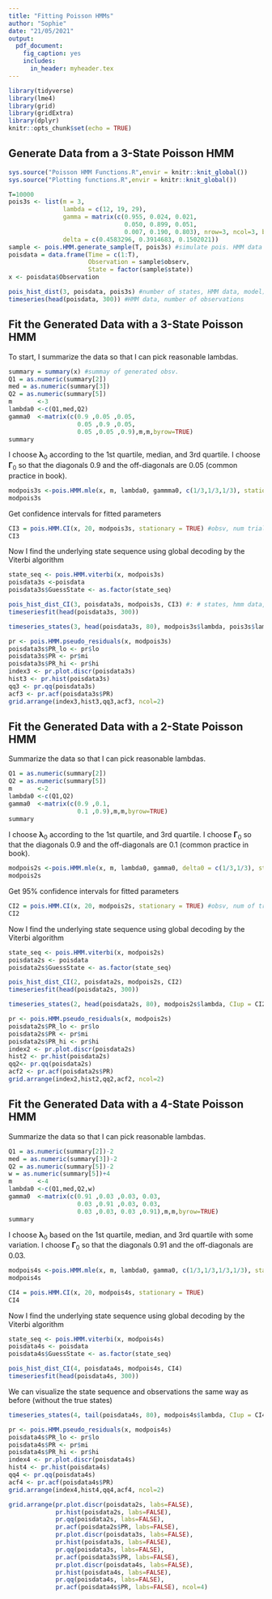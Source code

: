 ```yaml
---
title: "Fitting Poisson HMMs"
author: "Sophie"
date: "21/05/2021"
output:
  pdf_document:
    fig_caption: yes        
    includes:  
      in_header: myheader.tex
---
```


```r
library(tidyverse)
library(lme4)
library(grid)
library(gridExtra)
library(dplyr)
knitr::opts_chunk$set(echo = TRUE)
```

## Generate Data from a 3-State Poisson HMM

```r
sys.source("Poisson HMM Functions.R",envir = knitr::knit_global())
sys.source("Plotting functions.R",envir = knitr::knit_global())
```

\begin{align*}
\boldsymbol{\lambda} = (12,\ 19,\ 29), \quad 
\boldsymbol{\Gamma} = \begin{pmatrix}
0.955 & 0.024 &0.021 \\
0.050 & 0.899 & 0.051 \\
0.007 & 0.190 & 0.803 \\
\end{pmatrix}, \quad
\boldsymbol{\delta} = (0.4436,\ 0.4045,\ 0.1519)
\end{align*}

```r
T=10000
pois3s <- list(m = 3,
               lambda = c(12, 19, 29),
               gamma = matrix(c(0.955, 0.024, 0.021,
                                0.050, 0.899, 0.051,
                                0.007, 0.190, 0.803), nrow=3, ncol=3, byrow = TRUE),
               delta = c(0.4583296, 0.3914683, 0.1502021))
sample <- pois.HMM.generate_sample(T, pois3s) #simulate pois. HMM data
poisdata = data.frame(Time = c(1:T), 
                      Observation = sample$observ, 
                      State = factor(sample$state)) 
x <- poisdata$Observation
```
```r
pois_hist_dist(3, poisdata, pois3s) #number of states, HMM data, model)
timeseries(head(poisdata, 300)) #HMM data, number of observations
```

## Fit the Generated Data with a 3-State Poisson HMM

To start, I summarize the data so that I can pick reasonable lambdas.
```r
summary = summary(x) #summay of generated obsv.
Q1 = as.numeric(summary[2])
med = as.numeric(summary[3])
Q2 = as.numeric(summary[5])
m       <-3 
lambda0 <-c(Q1,med,Q2)
gamma0  <-matrix(c(0.9 ,0.05 ,0.05,
                   0.05 ,0.9 ,0.05,
                   0.05 ,0.05 ,0.9),m,m,byrow=TRUE) 
summary
```
I choose $\boldsymbol{\lambda}_0$ according to the 1st quartile, median, and 3rd quartile. I choose $\boldsymbol{\Gamma}_0$ so that the diagonals 0.9 and the off-diagonals are 0.05 (common practice in book).
```r
modpois3s <-pois.HMM.mle(x, m, lambda0, gammma0, c(1/3,1/3,1/3), stationary=FALSE)
modpois3s
```
Get confidence intervals for fitted parameters
```r
CI3 = pois.HMM.CI(x, 20, modpois3s, stationary = TRUE) #obsv, num trials, model, stat = T/F
CI3
```


Now I find the underlying state sequence using global decoding by the Viterbi algorithm
```r
state_seq <- pois.HMM.viterbi(x, modpois3s)
poisdata3s <-poisdata
poisdata3s$GuessState <- as.factor(state_seq)
```

```r
pois_hist_dist_CI(3, poisdata3s, modpois3s, CI3) #: # states, hmm data, model, CIs
timeseriesfit(head(poisdata3s, 300))
```

```r
timeseries_states(3, head(poisdata3s, 80), modpois3s$lambda, pois3s$lambda, CI3$lambda.upper.conf, CI3$lambda.lower.conf)
```

```r
pr <- pois.HMM.pseudo_residuals(x, modpois3s)
poisdata3s$PR_lo <- pr$lo
poisdata3s$PR <- pr$mi
poisdata3s$PR_hi <- pr$hi
index3 <- pr.plot.discr(poisdata3s)
hist3 <- pr.hist(poisdata3s)
qq3 <- pr.qq(poisdata3s)
acf3 <- pr.acf(poisdata3s$PR)
grid.arrange(index3,hist3,qq3,acf3, ncol=2)
```

## Fit the Generated Data with a 2-State Poisson HMM

Summarize the data so that I can pick reasonable lambdas.
```r
Q1 = as.numeric(summary[2])
Q2 = as.numeric(summary[5])
m       <-2
lambda0 <-c(Q1,Q2)
gamma0  <-matrix(c(0.9 ,0.1,
                   0.1 ,0.9),m,m,byrow=TRUE) 
summary
```
I choose $\boldsymbol{\lambda}_0$ according to the 1st quartile, and 3rd quartile. I choose $\boldsymbol{\Gamma}_0$ so that the diagonals 0.9 and the off-diagonals are 0.1 (common practice in book).
```r
modpois2s <-pois.HMM.mle(x, m, lambda0, gamma0, delta0 = c(1/3,1/3), stationary=FALSE)
modpois2s
```

Get 95% confidence intervals for fitted parameters
```r
CI2 = pois.HMM.CI(x, 20, modpois2s, stationary = TRUE) #obsv, num of trials, modfit
CI2
```

Now I find the underlying state sequence using global decoding by the Viterbi algorithm
```r
state_seq <- pois.HMM.viterbi(x, modpois2s)
poisdata2s <- poisdata
poisdata2s$GuessState <- as.factor(state_seq)
```

```r
pois_hist_dist_CI(2, poisdata2s, modpois2s, CI2)
timeseriesfit(head(poisdata2s, 300))
```

```r
timeseries_states(2, head(poisdata2s, 80), modpois2s$lambda, CIup = CI2$lambda.upper.conf , CIlow=CI2$lambda.lower.conf)
```

```r
pr <- pois.HMM.pseudo_residuals(x, modpois2s)
poisdata2s$PR_lo <- pr$lo
poisdata2s$PR <- pr$mi
poisdata2s$PR_hi <- pr$hi
index2 <- pr.plot.discr(poisdata2s)
hist2 <- pr.hist(poisdata2s)
qq2<- pr.qq(poisdata2s)
acf2 <- pr.acf(poisdata2s$PR)
grid.arrange(index2,hist2,qq2,acf2, ncol=2)
```

## Fit the Generated Data with a 4-State Poisson HMM

Summarize the data so that I can pick reasonable lambdas.
```r
Q1 = as.numeric(summary[2])-2
med = as.numeric(summary[3])-2
Q2 = as.numeric(summary[5])-2
w = as.numeric(summary[5])+4
m       <-4
lambda0 <-c(Q1,med,Q2,w)
gamma0  <-matrix(c(0.91 ,0.03 ,0.03, 0.03,
                   0.03 ,0.91 ,0.03, 0.03,
                   0.03 ,0.03, 0.03 ,0.91),m,m,byrow=TRUE) 
summary
```
I choose $\boldsymbol{\lambda}_0$ based on the 1st quartile, median, and 3rd quartile with some variation. I choose $\boldsymbol{\Gamma}_0$ so that the diagonals 0.91 and the off-diagonals are 0.03.
```r
modpois4s <-pois.HMM.mle(x, m, lambda0, gamma0, c(1/3,1/3,1/3,1/3), stationary=FALSE)
modpois4s
```

```r
CI4 = pois.HMM.CI(x, 20, modpois4s, stationary = TRUE)
CI4
```


Now I find the underlying state sequence using global decoding by the Viterbi algorithm
```r
state_seq <- pois.HMM.viterbi(x, modpois4s)
poisdata4s <- poisdata
poisdata4s$GuessState <- as.factor(state_seq)
```

```r
pois_hist_dist_CI(4, poisdata4s, modpois4s, CI4)
timeseriesfit(head(poisdata4s, 300))
```

We can visualize the state sequence and observations the same way as before (without the true states)

```r
timeseries_states(4, tail(poisdata4s, 80), modpois4s$lambda, CIup = CI4$lambda.upper.conf, CIlow = CI4$lambda.lower.conf)
```

```r
pr <- pois.HMM.pseudo_residuals(x, modpois4s)
poisdata4s$PR_lo <- pr$lo
poisdata4s$PR <- pr$mi
poisdata4s$PR_hi <- pr$hi
index4 <- pr.plot.discr(poisdata4s)
hist4 <- pr.hist(poisdata4s)
qq4 <- pr.qq(poisdata4s)
acf4 <- pr.acf(poisdata4s$PR)
grid.arrange(index4,hist4,qq4,acf4, ncol=2)
```

```r
grid.arrange(pr.plot.discr(poisdata2s, labs=FALSE),
             pr.hist(poisdata2s, labs=FALSE),
             pr.qq(poisdata2s, labs=FALSE),
             pr.acf(poisdata2s$PR, labs=FALSE),
             pr.plot.discr(poisdata3s, labs=FALSE),
             pr.hist(poisdata3s, labs=FALSE),
             pr.qq(poisdata3s, labs=FALSE),
             pr.acf(poisdata3s$PR, labs=FALSE),
             pr.plot.discr(poisdata4s, labs=FALSE),
             pr.hist(poisdata4s, labs=FALSE),
             pr.qq(poisdata4s, labs=FALSE),
             pr.acf(poisdata4s$PR, labs=FALSE), ncol=4)
```